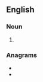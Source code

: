 {{also|Bourns}}

==English==

===Noun===
{{head|en|noun plural form}}

# {{plural of|bourn|lang=en}}

===Anagrams===
* {{l|en|burons}}
* {{l|en|suborn}}